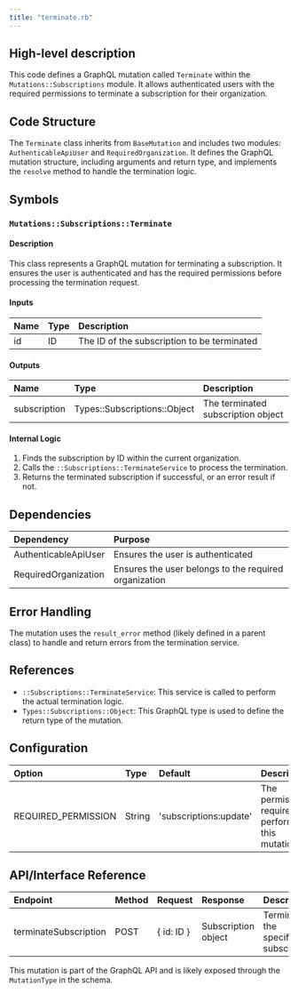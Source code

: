 ```yaml
---
title: "terminate.rb"
---
```


## High-level description
This code defines a GraphQL mutation called `Terminate` within the `Mutations::Subscriptions` module. It allows authenticated users with the required permissions to terminate a subscription for their organization.

## Code Structure
The `Terminate` class inherits from `BaseMutation` and includes two modules: `AuthenticableApiUser` and `RequiredOrganization`. It defines the GraphQL mutation structure, including arguments and return type, and implements the `resolve` method to handle the termination logic.

## Symbols

### `Mutations::Subscriptions::Terminate`
#### Description
This class represents a GraphQL mutation for terminating a subscription. It ensures the user is authenticated and has the required permissions before processing the termination request.

#### Inputs
| Name | Type | Description |
|:-----|:-----|:------------|
| id | ID | The ID of the subscription to be terminated |

#### Outputs
| Name | Type | Description |
|:-----|:-----|:------------|
| subscription | Types::Subscriptions::Object | The terminated subscription object |

#### Internal Logic
1. Finds the subscription by ID within the current organization.
2. Calls the `::Subscriptions::TerminateService` to process the termination.
3. Returns the terminated subscription if successful, or an error result if not.

## Dependencies
| Dependency | Purpose |
|:-----------|:--------|
| AuthenticableApiUser | Ensures the user is authenticated |
| RequiredOrganization | Ensures the user belongs to the required organization |

## Error Handling
The mutation uses the `result_error` method (likely defined in a parent class) to handle and return errors from the termination service.

## References
- `::Subscriptions::TerminateService`: This service is called to perform the actual termination logic.
- `Types::Subscriptions::Object`: This GraphQL type is used to define the return type of the mutation.

## Configuration
| Option | Type | Default | Description |
|:-------|:-----|:--------|:------------|
| REQUIRED_PERMISSION | String | 'subscriptions:update' | The permission required to perform this mutation |

## API/Interface Reference
| Endpoint | Method | Request | Response | Description |
|:---------|:-------|:--------|:---------|:------------|
| terminateSubscription | POST | { id: ID } | Subscription object | Terminates the specified subscription |

This mutation is part of the GraphQL API and is likely exposed through the `MutationType` in the schema.